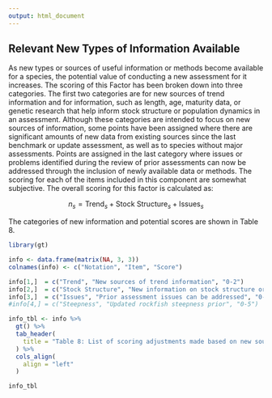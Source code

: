 ```yaml
---
output: html_document
---
```


## Relevant New Types of Information Available

As new types or sources of useful information or methods become available for a species, the potential value of conducting a new assessment for it increases. The scoring of this Factor has been broken down into three categories. The first two categories are for new sources of trend information and for information, such as length, age, maturity data, or genetic research that help inform stock structure or population dynamics in an assessment. Although these categories are intended to focus on new sources of information, some points have been assigned where there are significant amounts of new data from existing sources since the last benchmark or update assessment, as well as to species without major assessments. Points are assigned in the last category where issues or problems identified during the review of prior assessments can now be addressed through the inclusion of newly available data or methods. The scoring for each of the items included in this component are somewhat subjective.  The overall scoring for this factor is calculated as:

$$
n_s = \text{Trend}_s + \text{Stock Structure}_s + \text{Issues}_s
$$

The categories of new information and potential scores are shown in Table 8.

<!-- THINK THE STEEPNESS FACTOR SHOULD BE ELIMINATED: 2009 = 0.69, 2011 = 0.76, 2013 = 0.78, 2015 = 0.77, 2017+ = 0.72
The first category of new information involves the treatment of the steepness parameter used to inform stock productivity in rockfish assessments. The assumed value for rockfish steepness was historically variable but the value used in rockfish assessments  generally increased steadily between 2007 (steepness = 0.58) through 2015 (0.77) and since 2017 has been a constant a value of 0.72. 
-->

```r
library(gt)

info <- data.frame(matrix(NA, 3, 3))
colnames(info) <- c("Notation", "Item", "Score")

info[1,]  = c("Trend", "New sources of trend information", "0-2")
info[2,]  = c("Stock Structure", "New information on stock structure or dynamics", "0-3")
info[3,]  = c("Issues", "Prior assessment issues can be addressed", "0-1")
#info[4,] = c("Steepness", "Updated rockfish steepness prior", "0-5")

info_tbl <- info %>%
  gt() %>%
  tab_header(
    title = "Table 8: List of scoring adjustments made based on new sources of information that can be used for a new stock assessment."
  ) %>%
  cols_align(
    align = "left"
  )

info_tbl

```
